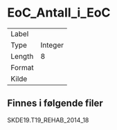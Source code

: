 
# EoC_Antall_i_EoC

| | |
|----|----|
| Label    |  |
| Type     | Integer |
| Length   | 8    |
| Format   |  |
| Kilde    |   |

## Finnes i følgende filer

SKDE19.T19_REHAB_2014_18

